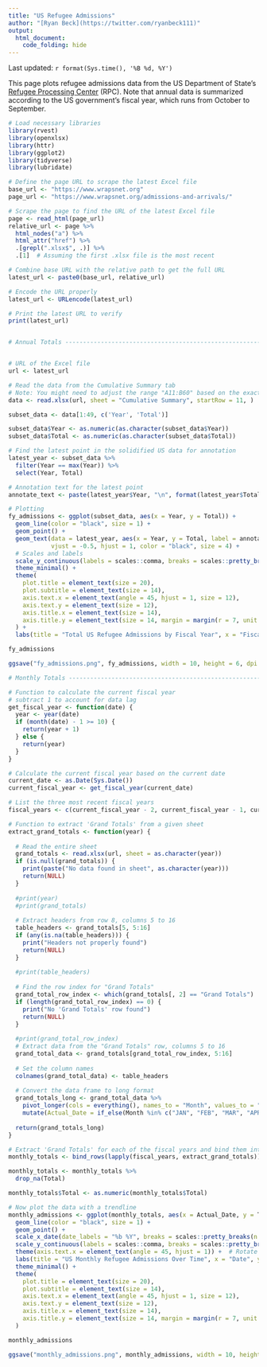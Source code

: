 ```yaml
---
title: "US Refugee Admissions"
author: "[Ryan Beck](https://twitter.com/ryanbeck111)"
output:
  html_document:
    code_folding: hide
---
```


Last updated: `r format(Sys.time(), '%B %d, %Y')`

This page plots refugee admissions data from the US Department of State's [Refugee Processing Center](https://www.wrapsnet.org/admissions-and-arrivals/) (RPC). Note that annual data is summarized according to the US government's fiscal year, which runs from October to September.

```r
# Load necessary libraries
library(rvest)
library(openxlsx)
library(httr)
library(ggplot2)
library(tidyverse)
library(lubridate)

# Define the page URL to scrape the latest Excel file
base_url <- "https://www.wrapsnet.org"
page_url <- "https://www.wrapsnet.org/admissions-and-arrivals/"

# Scrape the page to find the URL of the latest Excel file
page <- read_html(page_url)
relative_url <- page %>%
  html_nodes("a") %>%
  html_attr("href") %>%
  .[grepl(".xlsx$", .)] %>%
  .[1]  # Assuming the first .xlsx file is the most recent

# Combine base URL with the relative path to get the full URL
latest_url <- paste0(base_url, relative_url)

# Encode the URL properly
latest_url <- URLencode(latest_url)

# Print the latest URL to verify
print(latest_url)


# Annual Totals -----------------------------------------------------------


# URL of the Excel file
url <- latest_url

# Read the data from the Cumulative Summary tab
# Note: You might need to adjust the range "A11:B60" based on the exact columns for Fiscal Year and Total
data <- read.xlsx(url, sheet = "Cumulative Summary", startRow = 11, )

subset_data <- data[1:49, c('Year', 'Total')]

subset_data$Year <- as.numeric(as.character(subset_data$Year))
subset_data$Total <- as.numeric(as.character(subset_data$Total))

# Find the latest point in the solidified US data for annotation
latest_year <- subset_data %>%
  filter(Year == max(Year)) %>%
  select(Year, Total)

# Annotation text for the latest point
annotate_text <- paste(latest_year$Year, "\n", format(latest_year$Total, big.mark = ","), sep = "")

# Plotting
fy_admissions <- ggplot(subset_data, aes(x = Year, y = Total)) +
  geom_line(color = "black", size = 1) +
  geom_point() +
  geom_text(data = latest_year, aes(x = Year, y = Total, label = annotate_text), 
            vjust = -0.5, hjust = 1, color = "black", size = 4) +
  # Scales and labels
  scale_y_continuous(labels = scales::comma, breaks = scales::pretty_breaks(n = 10)) +
  theme_minimal() +
  theme(
    plot.title = element_text(size = 20),
    plot.subtitle = element_text(size = 14),
    axis.text.x = element_text(angle = 45, hjust = 1, size = 12),
    axis.text.y = element_text(size = 12),
    axis.title.x = element_text(size = 14),
    axis.title.y = element_text(size = 14, margin = margin(r = 7, unit = "pt"))
  ) +
  labs(title = "Total US Refugee Admissions by Fiscal Year", x = "Fiscal Year", y = "Total")

fy_admissions

ggsave("fy_admissions.png", fy_admissions, width = 10, height = 6, dpi = 300, bg = "white")

# Monthly Totals ----------------------------------------------------------

# Function to calculate the current fiscal year
# subtract 1 to account for data lag
get_fiscal_year <- function(date) {
  year <- year(date)
  if (month(date) - 1 >= 10) {
    return(year + 1)
  } else {
    return(year)
  }
}

# Calculate the current fiscal year based on the current date
current_date <- as.Date(Sys.Date())
current_fiscal_year <- get_fiscal_year(current_date)

# List the three most recent fiscal years
fiscal_years <- c(current_fiscal_year - 2, current_fiscal_year - 1, current_fiscal_year)

# Function to extract 'Grand Totals' from a given sheet
extract_grand_totals <- function(year) {
  
  # Read the entire sheet
  grand_totals <- read.xlsx(url, sheet = as.character(year))
  if (is.null(grand_totals)) {
    print(paste("No data found in sheet", as.character(year)))
    return(NULL)
  }
  
  #print(year)
  #print(grand_totals)
  
  # Extract headers from row 8, columns 5 to 16
  table_headers <- grand_totals[5, 5:16]
  if (any(is.na(table_headers))) {
    print("Headers not properly found")
    return(NULL)
  }
  
  #print(table_headers)
  
  # Find the row index for "Grand Totals"
  grand_total_row_index <- which(grand_totals[, 2] == "Grand Totals")
  if (length(grand_total_row_index) == 0) {
    print("No 'Grand Totals' row found")
    return(NULL)
  }
  
  #print(grand_total_row_index)
  # Extract data from the "Grand Totals" row, columns 5 to 16
  grand_total_data <- grand_totals[grand_total_row_index, 5:16]
  
  # Set the column names
  colnames(grand_total_data) <- table_headers
  
  # Convert the data frame to long format
  grand_totals_long <- grand_total_data %>%
    pivot_longer(cols = everything(), names_to = "Month", values_to = "Total") %>%
    mutate(Actual_Date = if_else(Month %in% c("JAN", "FEB", "MAR", "APR", "MAY", "JUN", "JUL", "AUG", "SEP"), as.Date(paste("01 ", Month, " ", year), "%d %b %Y"), as.Date(paste("01 ", Month, " ", year - 1), "%d %b %Y")))
  
  return(grand_totals_long)
}

# Extract 'Grand Totals' for each of the fiscal years and bind them into one data frame
monthly_totals <- bind_rows(lapply(fiscal_years, extract_grand_totals))

monthly_totals <- monthly_totals %>%
  drop_na(Total)

monthly_totals$Total <- as.numeric(monthly_totals$Total)

# Now plot the data with a trendline
monthly_admissions <- ggplot(monthly_totals, aes(x = Actual_Date, y = Total)) +
  geom_line(color = "black", size = 1) +
  geom_point() +
  scale_x_date(date_labels = "%b %Y", breaks = scales::pretty_breaks(n = 10)) +  # Format the x-axis labels
  scale_y_continuous(labels = scales::comma, breaks = scales::pretty_breaks(n = 10)) +
  theme(axis.text.x = element_text(angle = 45, hjust = 1)) +  # Rotate x-axis labels
  labs(title = "US Monthly Refugee Admissions Over Time", x = "Date", y = "Monthly Admissions") +
  theme_minimal() +
  theme(
    plot.title = element_text(size = 20),
    plot.subtitle = element_text(size = 14),
    axis.text.x = element_text(angle = 45, hjust = 1, size = 12),
    axis.text.y = element_text(size = 12),
    axis.title.x = element_text(size = 14),
    axis.title.y = element_text(size = 14, margin = margin(r = 7, unit = "pt"))
  )

monthly_admissions

ggsave("monthly_admissions.png", monthly_admissions, width = 10, height = 6, dpi = 300, bg = "white")
```
